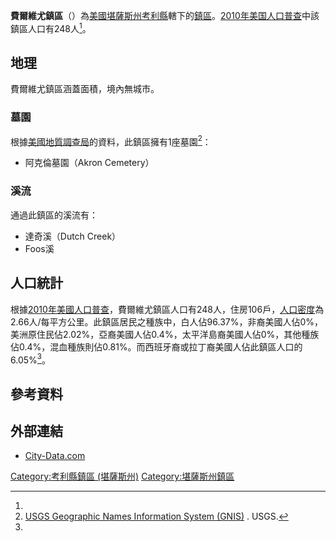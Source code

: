 {{noteTA
|G1=USState
}}
{{Infobox settlement
|official_name = 費爾維尤鎮區
|native_name = Fairview Township
|settlement_type = 鎮區
|image_map = Map highlighting Fairview Township, Cowley County, Kansas.svg
|map_caption = 費爾維尤鎮區在考利縣的位置
|coordinates_display = inline,title
|coordinates_region = US-KS
|subdivision_type = [[世界政區索引|國家]]
|subdivision_name = [[美国|美国]]
|subdivision_type1 = [[美國行政區劃|州]]
|subdivision_name1 = [[堪薩斯州|堪薩斯州]]
|subdivision_type2 = [[堪薩斯州行政區劃|縣]]
|subdivision_name2 = [[考利縣_(堪薩斯州)|考利縣]]
|area_total_km2 = 93.32
|area_land_km2 = 93.13
|area_water_km2 = 0.19
|area_total_sq_mi =
|area_land_sq_mi =
|area_water_sq_mi =
|area_water_percent = 0.21
|population_as_of = [[2010年美国人口普查|2010]]
|population_footnotes = <ref name="Census 2010">{{cite web| url=http://factfinder2.census.gov| title=Race, Hispanic or Latino, Age, and Housing Occupancy: 2010 Census Redistricting Data, Fairview township, Cowley County, Kansas| publisher=U.S. Census Bureau, American FactFinder 2| accessdate=2016-05-24| archive-date=2013-09-11| archive-url=https://web.archive.org/web/20130911234518/http://factfinder2.census.gov/| dead-url=no}}</ref>
|population_total = 248
|population_density_km2 = auto
|elevation_footnotes = 
|elevation_m = 392
|elevation_ft = 1286
|latd = 37
|latm = 20
|lats = 45
|latNS = N
|longd = 96
|longm = 58
|longs = 21
|longEW = W
|postal_code_type =
|postal_code = 
|blank_name = [[聯邦資料處理標準|FIPS代碼]]
|blank_info = 20-22475
|blank1_name = [[地名信息系统|GNIS編號]] 
|blank1_info = [http://geonames.usgs.gov/pls/gnispublic/f?p=gnispq:3:::NO::P3_FID:0469927 0469927]
|website = 
|footnotes = 
}}

'''費爾維尤鎮區'''（{{lang-en|'''Fairview Township'''}}）為[[美國|美國]][[堪薩斯州|堪薩斯州]][[考利縣_(堪薩斯州)|考利縣]]轄下的[[行政鎮區|鎮區]]。[[2010年美国人口普查|2010年美国人口普查]]中該鎮區人口有248人<ref name="Census 2010"/>。

==地理==
費爾維尤鎮區涵蓋面積{{convert|93.32|km2|sqmi}}，境內無城市。

===墓園===
根據[[美國地質調查局|美國地質調查局]]的資料，此鎮區擁有1座墓園<ref>[http://geonames.usgs.gov/domestic/index.html USGS Geographic Names Information System (GNIS)] {{Wayback|url=http://geonames.usgs.gov/domestic/index.html |date=20190428150204 }}. USGS.</ref>：
*阿克倫墓園（Akron Cemetery）

===溪流===
通過此鎮區的溪流有：
*達奇溪（Dutch Creek）
*Foos溪

==人口統計==
根據[[2010年美國人口普查|2010年美國人口普查]]，費爾維尤鎮區人口有248人，住房106戶，[[人口密度|人口密度]]為2.66人/每平方公里。此鎮區居民之種族中，白人佔96.37%，非裔美國人佔0%，美洲原住民佔2.02%，亞裔美國人佔0.4%，太平洋島裔美國人佔0%，其他種族佔0.4%，混血種族則佔0.81%。而西班牙裔或拉丁裔美國人佔此鎮區人口的6.05%<ref name="Census 2010"/>。

==參考資料==
{{reflist}}

==外部連結==
*[http://www.city-data.com/township/Fairview-Cowley-KS.html City-Data.com] {{Wayback|url=http://www.city-data.com/township/Fairview-Cowley-KS.html |date=20121021212633 }}

{{考利縣 (堪薩斯州)}}

{{DEFAULTSORT:Fairview}}
[[Category:考利縣鎮區_(堪薩斯州)|Category:考利縣鎮區 (堪薩斯州)]]
[[Category:堪薩斯州鎮區|Category:堪薩斯州鎮區]]